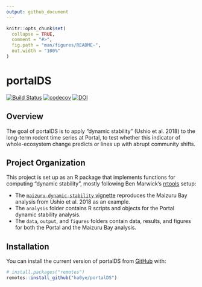 ```yaml
---
output: github_document
---
```


<!-- README.md is generated from README.Rmd. Please edit that file -->

```r
knitr::opts_chunk$set(
  collapse = TRUE,
  comment = "#>",
  fig.path = "man/figures/README-",
  out.width = "100%"
)
```
# portalDS

<!-- badges: start -->
[![Build Status](https://travis-ci.org/ha0ye/portalDS.svg?branch=master)](https://travis-ci.org/ha0ye/portalDS)
[![codecov](https://codecov.io/gh/ha0ye/portalDS/branch/master/graph/badge.svg)](https://codecov.io/gh/ha0ye/portalDS)
[![DOI](https://zenodo.org/badge/141463282.svg)](https://zenodo.org/badge/latestdoi/141463282)
<!-- badges: end -->

## Overview

The goal of portalDS is to apply "dynamic stability" (Ushio et al. 2018) to the long-term rodent time series at Portal, to test whether this indicator of whole-ecosystem change predicts or lines up with abrupt community shifts.

## Project Organization

This project is set up as an R package that implements functions for computing "dynamic stability", mostly following Ben Marwick's [rrtools](https://github.com/benmarwick/rrtools) setup:

* The [`maizuru-dynamic-stability` vignette](https://ha0ye.github.io/portalDS/articles/maizuru-dynamic-stability.html) reproduces the Maizuru Bay analysis from Ushio et al. 2018 as an example.
* The `analysis` folder contains R scripts and objects for the Portal dynamic stability analysis.
* The `data`, `output`, and `figures` folders contain data, results, and figures for both the Portal and the Maizuru Bay analysis.

## Installation

You can install the current version of portalDS from [GitHub](https://github.com/ha0ye/portalDS) with:

``` r
# install.packages("remotes")
remotes::install_github("ha0ye/portalDS")
```